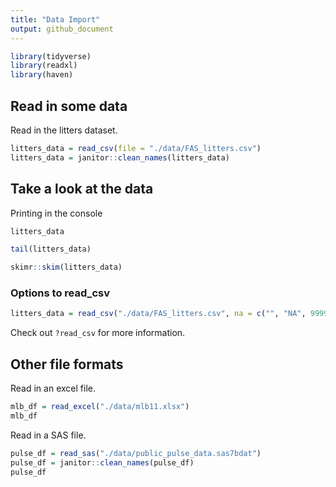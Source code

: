 ```yaml
---
title: "Data Import"
output: github_document
---
```



```r
library(tidyverse)
library(readxl)
library(haven)
```
## Read in some data

Read in the litters dataset.

```r
litters_data = read_csv(file = "./data/FAS_litters.csv")
litters_data = janitor::clean_names(litters_data)
```

## Take a look at the data

Printing in the console

```r
litters_data
```

```r
tail(litters_data)
```

```r
skimr::skim(litters_data)
```

### Options to read_csv

```r
litters_data = read_csv("./data/FAS_litters.csv", na = c("", "NA", 9999, "."))
```
Check out `?read_csv` for more information. 

## Other file formats 

Read in an excel file.

```r
mlb_df = read_excel("./data/mlb11.xlsx")
mlb_df
```

Read in a SAS file.

```r
pulse_df = read_sas("./data/public_pulse_data.sas7bdat")
pulse_df = janitor::clean_names(pulse_df)
pulse_df
```


